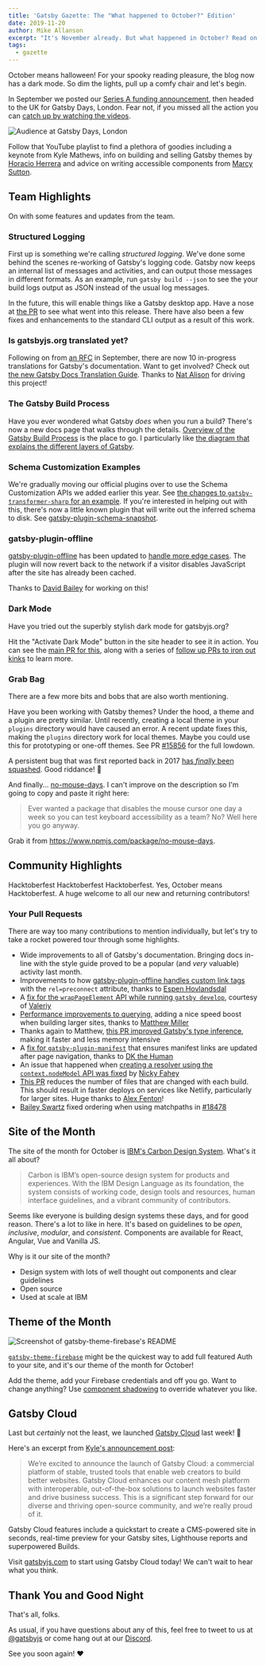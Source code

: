 ```yaml
---
title: 'Gatsby Gazette: The "What happened to October?" Edition'
date: 2019-11-20
author: Mike Allanson
excerpt: "It's November already. But what happened in October? Read on to find out more."
tags:
  - gazette
---
```


October means halloween! For your spooky reading pleasure, the blog now has a dark mode. So dim the lights, pull up a comfy chair and let's begin.

In September we posted our [Series A funding announcement](https://gatsbyjs.org/blog/2019-09-26-announcing-gatsby-15m-series-a-funding-round), then headed to the UK for Gatsby Days, London. Fear not, if you missed all the action you can [catch up by watching the videos](https://youtu.be/UvO7h_KwgpE?list=PLCU2qJekvcN2f9rgS50xy7-4QBpgwid4G).

![Audience at Gatsby Days, London](./gatsby-days.jpg)

Follow that YouTube playlist to find a plethora of goodies including a keynote from Kyle Mathews, info on building and selling Gatsby themes by [Horacio Herrera](https://twitter.com/hhg2288) and advice on writing accessible components from [Marcy Sutton](https://twitter.com/marcysutton).

## Team Highlights

On with some features and updates from the team.

### Structured Logging

First up is something we're calling _structured logging_. We've done some behind the scenes re-working of Gatsby's logging code. Gatsby now keeps an internal list of messages and activities, and can output those messages in different formats. As an example, run `gatsby build --json` to see the your build logs output as JSON instead of the usual log messages.

In the future, this will enable things like a Gatsby desktop app. Have a nose at [the PR](https://github.com/gatsbyjs/gatsby/pull/14973) to see what went into this release. There have also been a few fixes and enhancements to the standard CLI output as a result of this work.

### Is gatsbyjs.org translated yet?

Following on from [an RFC](https://github.com/gatsbyjs/rfcs/pull/42) in September, there are now 10 in-progress translations for Gatsby's documentation. Want to get involved? Check out [the new Gatsby Docs Translation Guide](https://gatsbyjs.org/contributing/gatsby-docs-translation-guide). Thanks to [Nat Alison](https://twitter.com/tesseralis) for driving this project!

### The Gatsby Build Process

Have you ever wondered what Gatsby _does_ when you run a build? There's now a new docs page that walks through the details. [Overview of the Gatsby Build Process](https://gatsbyjs.org/docs/overview-of-the-gatsby-build-process) is the place to go. I particularly like [the diagram that explains the different layers of Gatsby](https://gatsbyjs.org/docs/overview-of-the-gatsby-build-process/#what-happens-when-you-run-gatsby-build).

### Schema Customization Examples

We're gradually moving our official plugins over to use the Schema Customization APIs we added earlier this year. See [the changes to `gatsby-transformer-sharp` for an example](https://github.com/gatsbyjs/gatsby/pull/18871). If you're interested in helping out with this, there's now a little known plugin that will write out the inferred schema to disk. See [gatsby-plugin-schema-snapshot](https://gatsbyjs.org/packages/gatsby-plugin-schema-snapshot).

### gatsby-plugin-offline

[gatsby-plugin-offline](https://gatsbyjs.org/packages/gatsby-plugin-offline) has been updated to [handle more edge cases](https://github.com/gatsbyjs/gatsby/pull/17590). The plugin will now revert back to the network if a visitor disables JavaScript after the site has already been cached.

Thanks to [David Bailey](https://twitter.com/davidbailey) for working on this!

### Dark Mode

Have you tried out the superbly stylish dark mode for gatsbyjs.org?

Hit the "Activate Dark Mode" button in the site header to see it in action. You can see the [main PR for this](https://github.com/gatsbyjs/gatsby/pull/18348), along with a series of [follow up PRs to iron out kinks](https://github.com/gatsbyjs/gatsby/pulls?q=is%3Apr+dark+mode+is%3Aclosed) to learn more.

### Grab Bag

There are a few more bits and bobs that are also worth mentioning.

Have you been working with Gatsby themes? Under the hood, a theme and a plugin are pretty similar. Until recently, creating a local theme in your `plugins` directory would have caused an error. A recent update fixes this, making the `plugins` directory work for local themes. Maybe you could use this for prototyping or one-off themes. See PR [#15856](https://github.com/gatsbyjs/gatsby/pull/15856) for the full lowdown.

A persistent bug that was first reported back in 2017 [has _finally_ been squashed](https://github.com/gatsbyjs/gatsby/pull/19009). Good riddance! 🙂

And finally... [no-mouse-days](https://www.npmjs.com/package/no-mouse-days). I can't improve on the description so I'm going to copy and paste it right here:

> Ever wanted a package that disables the mouse cursor one day a week so you can test keyboard accessibility as a team? No? Well here you go anyway.

Grab it from https://www.npmjs.com/package/no-mouse-days.

## Community Highlights

Hacktoberfest Hacktoberfest Hacktoberfest. Yes, October means Hacktoberfest. A huge welcome to all our new and returning contributors!

### Your Pull Requests

There are way too many contributions to mention individually, but let's try to take a rocket powered tour through some highlights.

- Wide improvements to all of Gatsby's documentation. Bringing docs in-line with the style guide proved to be a popular (and _very_ valuable) activity last month.
- Improvements to how [gatsby-plugin-offline handles custom link tags](https://github.com/gatsbyjs/gatsby/pull/16691) with the `rel=preconnect` attribute, thanks to [Espen Hovlandsdal](https://github.com/rexxars)
- A [fix for the `wrapPageElement` API while running `gatsby develop`](https://github.com/gatsbyjs/gatsby/pull/17111), courtesy of [Valeriy](https://github.com/ValeraS)
- [Performance improvements to querying](https://github.com/gatsbyjs/gatsby/pull/17682), adding a nice speed boost when building larger sites, thanks to [Matthew Miller](https://github.com/me4502)
- Thanks again to Matthew, [this PR improved Gatsby's type inference](https://github.com/gatsbyjs/gatsby/pull/18008), making it faster and less memory intensive
- A [fix for `gatsby-plugin-manifest`](https://github.com/gatsbyjs/gatsby/pull/17426) that ensures manifest links are updated after page navigation, thanks to [DK the Human](https://github.com/dkthehuman)
- An issue that happened when [creating a resolver using the `context.nodeModel` API was fixed](https://github.com/gatsbyjs/gatsby/pull/18650) by [Nicky Fahey](https://github.com/nickyfahey)
- [This PR](https://github.com/gatsbyjs/gatsby/pull/16686) reduces the number of files that are changed with each build. This should result in faster deploys on services like Netlify, particularly for larger sites. Huge thanks to [Alex Fenton](https://github.com/afenton90)!
- [Bailey Swartz](https://github.com/sever1an) fixed ordering when using matchpaths in [#18478](https://github.com/gatsbyjs/gatsby/pull/18478)

## Site of the Month

The site of the month for October is [IBM's Carbon Design System](https://www.carbondesignsystem.com). What's it all about?

> Carbon is IBM’s open-source design system for products and experiences. With the IBM Design Language as its foundation, the system consists of working code, design tools and resources, human interface guidelines, and a vibrant community of contributors.

Seems like everyone is building design systems these days, and for good reason. There's a lot to like in here. It's based on guidelines to be _open_, _inclusive_, _modular_, and _consistent_. Components are available for React, Angular, Vue and Vanilla JS.

Why is it our site of the month?

- Design system with lots of well thought out components and clear guidelines
- Open source
- Used at scale at IBM

## Theme of the Month

![Screenshot of gatsby-theme-firebase's README](./gatsby-theme-firebase.png)

[`gatsby-theme-firebase`](https://github.com/epilande/gatsby-theme-firebase) might be the quickest way to add full featured Auth to your site, and it's our theme of the month for October!

Add the theme, add your Firebase credentials and off you go. Want to change anything? Use [component shadowing](https://gatsbyjs.org/blog/2019-04-29-component-shadowing) to override whatever you like.

## Gatsby Cloud

Last but _certainly_ not the least, we launched [Gatsby Cloud](https://www.gatsbyjs.com/cloud) last week! 💃

Here's an excerpt from [Kyle's announcement post](https://gatsbyjs.org/blog/2019-11-14-announcing-gatsby-cloud):

> We’re excited to announce the launch of Gatsby Cloud: a commercial platform of stable, trusted tools that enable web creators to build better websites. Gatsby Cloud enhances our content mesh platform with interoperable, out-of-the-box solutions to launch websites faster and drive business success. This is a significant step forward for our diverse and thriving open-source community, and we’re really proud of it.

Gatsby Cloud features include a quickstart to create a CMS-powered site in seconds, real-time preview for your Gatsby sites, Lighthouse reports and superpowered Builds.

Visit [gatsbyjs.com](https://www.gatsbyjs.com) to start using Gatsby Cloud today! We can't wait to hear what you think.

## Thank You and Good Night

That's all, folks.

As usual, if you have questions about any of this, feel free to tweet to us at [@gatsbyjs](https://twitter.com/gatsbyjs) or come hang out at our [Discord](https://gatsby.dev/discord).

See you soon again! ❤️
